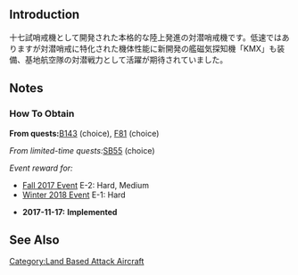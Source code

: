 {{EquipmentInfo|269}}

==Introduction==
十七試哨戒機として開発された本格的な陸上発進の対潜哨戒機です。低速ではありますが対潜哨戒に特化された機体性能に新開発の艦磁気探知機「KMX」も装備、基地航空隊の対潜戦力として活躍が期待されていました。

==Notes==
<div class="mw-collapsible"><h3>How To Obtain</h3>
<div class="mw-collapsible-content">
'''From quests: '''[[Quests#B143|B143]] (choice), [[Quests#F81|F81]] (choice)

''From limited-time quests: ''[[Quests/Seasonal#SB55|SB55]] (choice)

''Event reward for:''
* [[Fall 2017 Event]] E-2: Hard, Medium
* [[Winter 2018 Event]] E-1: Hard

</div></div>


<div class="mw-collapsible><h3>Updates History</h3>
<div class="mw-collapsible-content>
* '''2017-11-17:''' '''Implemented'''
</div></div>

==See Also==
{{Equipmentlist}}
[[Category:Land Based Attack Aircraft]]